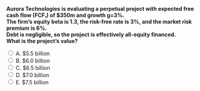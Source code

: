 ::: {.question-block}

<form onsubmit="event.preventDefault(); checkAnswer('module4_mcq_q60')" data-correct-answer="D">
  <strong style="display: block;">
  Aurora Technologies is evaluating a perpetual project with expected free cash flow (FCF₁) of $350m and growth g=3%.  
  The firm’s equity beta is 1.3, the risk-free rate is 3%, and the market risk premium is 6%.  
  Debt is negligible, so the project is effectively all-equity financed.  
  What is the project’s value?
  </strong>

  <label><input type="radio" name="module4_mcq_q60" value="A"> A. $5.5 billion</label><br>
  <label><input type="radio" name="module4_mcq_q60" value="B"> B. $6.0 billion</label><br>
  <label><input type="radio" name="module4_mcq_q60" value="C"> C. $6.5 billion</label><br>
  <label><input type="radio" name="module4_mcq_q60" value="D"> D. $7.0 billion</label><br>
  <label><input type="radio" name="module4_mcq_q60" value="E"> E. $7.5 billion</label><br>
</form>

<div id="feedback-module4_mcq_q60" class="feedback" data-status="" style="display:none;">
✅ Correct: D.  
Step 1: Cost of equity = rE = 3% + 1.3×6% = 10.8%.  
Step 2: Use the constant-growth formula: V = FCF₁ / (rE − g).  
Step 3: V = 350 / (0.108 − 0.03) = 350 / 0.078 ≈ 7.0 billion.  
👉 With negligible debt, the discount rate is the cost of equity, making the valuation straightforward.
</div>

:::

